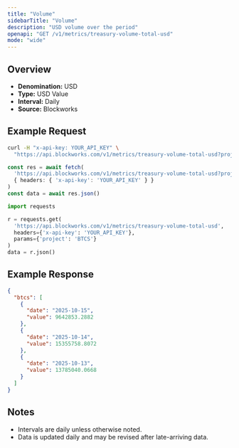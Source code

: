 ```yaml
---
title: "Volume"
sidebarTitle: "Volume"
description: "USD volume over the period"
openapi: "GET /v1/metrics/treasury-volume-total-usd"
mode: "wide"
---
```


## Overview

- **Denomination:** USD
- **Type:** USD Value
- **Interval:** Daily
- **Source:** Blockworks

## Example Request

<CodeGroup>

```bash cURL
curl -H "x-api-key: YOUR_API_KEY" \
  "https://api.blockworks.com/v1/metrics/treasury-volume-total-usd?project=BTCS"
```

```typescript TypeScript
const res = await fetch(
  'https://api.blockworks.com/v1/metrics/treasury-volume-total-usd?project=BTCS',
  { headers: { 'x-api-key': 'YOUR_API_KEY' } }
)
const data = await res.json()
```

```python Python
import requests

r = requests.get(
  'https://api.blockworks.com/v1/metrics/treasury-volume-total-usd',
  headers={'x-api-key': 'YOUR_API_KEY'},
  params={'project': 'BTCS'}
)
data = r.json()
```

</CodeGroup>

## Example Response

```json
{
  "btcs": [
    {
      "date": "2025-10-15",
      "value": 9642853.2882
    },
    {
      "date": "2025-10-14",
      "value": 15355758.8072
    },
    {
      "date": "2025-10-13",
      "value": 13785040.0668
    }
  ]
}
```

## Notes
- Intervals are daily unless otherwise noted.
- Data is updated daily and may be revised after late-arriving data.